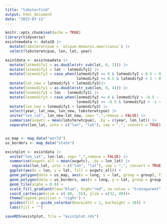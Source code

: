 ```yaml
---
title: "lobsterfind"
output: html_document
date: "2023-07-12"
---
```


```r
knitr::opts_chunk$set(echo = TRUE)
library(tidyverse)
existnewdata <- data10 |>
  mutate(lobsterwtcpue = `wtcpue.Homarus.americanus`) |>
  select(lobsterwtcpue, lon, lat, year)

```

```r
existdata <- existnewdata |>
  mutate(latmodify1 = as.double(str_sub(lat, 0, 2))) |>
  mutate(latmodify2 = lat - latmodify1) |>
  mutate(latmodify3 = case_when(latmodify2 >= 0 & latmodify2 < 0.5 ~ 0.25,
                                latmodify2 >= 0.5 & latmodify2 < 1 ~ 0.75)) |>
  mutate(lat_new = latmodify1 + latmodify3)|>
  mutate(lonmodify1 = as.double(str_sub(lon, 0, 4))) |>
  mutate(lonmodify2 = lon - lonmodify1) |>
  mutate(lonmodify3 = case_when(lonmodify2 <= 0 & lonmodify2 > -0.5 ~ -0.25,
                                lonmodify2 <= -0.5 & lonmodify2 > -1 ~ -0.75)) |>
  mutate(lon_new = lonmodify1 + lonmodify3) |>
  select(year, lat_new, lon_new, lobsterwtcpue) |>
  unite("lon_lat", lon_new:lat_new, sep= ",",remove = FALSE) |>
  summarise(avgwtc = mean(lobsterwtcpue), .by = c(year, lon_lat)) |>
  separate(lon_lat, into = c("lon", "lat"), sep = ",", convert = TRUE)



```



```r
us_map <- map_data("world")
us_borders <- map_data("state")

existplot <- existdata |>
  unite("lon_lat", lon:lat, sep= ",",remove = FALSE) |>
  summarise(avgwtc_all = mean(avgwtc), .by = lon_lat) |>
   separate(lon_lat, into = c("lon", "lat"), sep = ",", convert = TRUE) |>
  ggplot(aes(x = lon, y = lat, fill = avgwtc_all)) + 
  geom_polygon(data = us_map, aes(x = long, y = lat, group = group), fill = "lightgray", color = "black")+
  geom_polygon(data = us_borders, aes(x = long, y = lat, group = group), fill = NA, color = "darkgreen")+
  geom_tile(alpha = 0.8) +
  scale_fill_gradient(low="blue", high="red", na.value = "transparent", breaks = seq(0, 120, 10)) +
  coord_cartesian(xlim = c(-80, -55), ylim = c(32, 48))+
  theme(legend.position = 'right') + 
  guides(fill = guide_colorbar(barwidth = 1, barheight = 18)) +
  labs(fill = "")

saveRDS(existplot, file = "existplot.rds")

```



